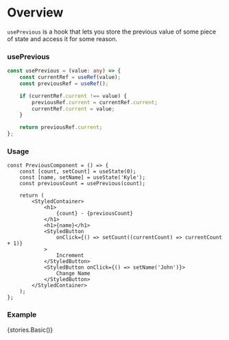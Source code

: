 
<Meta title="Hooks/Docs/usePrevious" component={PreviousComponent} />

# Overview

`usePrevious` is a hook that lets you store the previous value of some piece of state and access it for some reason.

### usePrevious

```ts
const usePrevious = (value: any) => {
    const currentRef = useRef(value);
    const previousRef = useRef();

    if (currentRef.current !== value) {
        previousRef.current = currentRef.current;
        currentRef.current = value;
    }

    return previousRef.current;
};
```

### Usage

```tsx
const PreviousComponent = () => {
    const [count, setCount] = useState(0);
    const [name, setName] = useState('Kyle');
    const previousCount = usePrevious(count);

    return (
        <StyledContainer>
            <h1>
                {count} - {previousCount}
            </h1>
            <h1>{name}</h1>
            <StyledButton
                onClick={() => setCount((currentCount) => currentCount + 1)}
            >
                Increment
            </StyledButton>
            <StyledButton onClick={() => setName('John')}>
                Change Name
            </StyledButton>
        </StyledContainer>
    );
};
```

### Example

<Preview>
    <Story name="usePrevious">{stories.Basic()}</Story>
</Preview>
